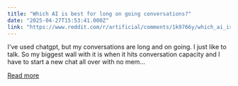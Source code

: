 ```yaml
---
title: "Which AI is best for long on going conversations?"
date: "2025-04-27T15:53:41.000Z"
link: "https://www.reddit.com/r/artificial/comments/1k9766y/which_ai_is_best_for_long_on_going_conversations/"
---
```


I've used chatgpt, but my conversations are long and on going. I just like to talk. So my biggest wall with it is when it hits conversation capacity and I have to start a new chat all over with no mem...

[Read more](https://www.reddit.com/r/artificial/comments/1k9766y/which_ai_is_best_for_long_on_going_conversations/)

